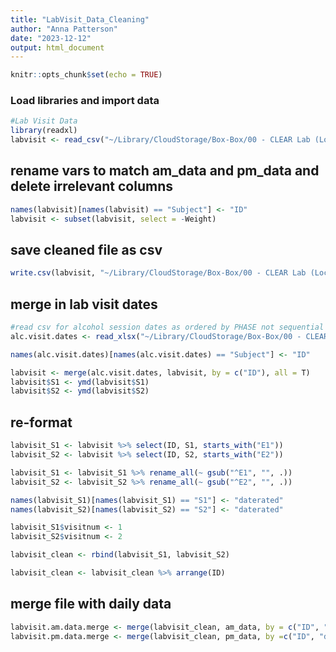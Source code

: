 ```yaml
---
title: "LabVisit_Data_Cleaning"
author: "Anna Patterson"
date: "2023-12-12"
output: html_document
---
```


```r
knitr::opts_chunk$set(echo = TRUE)
```

### Load libraries and import data
```r
#Lab Visit Data 
library(readxl)
labvisit <- read_csv("~/Library/CloudStorage/Box-Box/00 - CLEAR Lab (Locked Folders)/02 - Data Management, Analysis, and Papers/Studies_Projects/UKALC/02_datasets/UKALC_LABVISITS/01_raw_data/Mini Dataset 1.8.24.csv") 
```

## rename vars to match am_data and pm_data and delete irrelevant columns 
```r
names(labvisit)[names(labvisit) == "Subject"] <- "ID"
labvisit <- subset(labvisit, select = -Weight)
```

## save cleaned file as csv 
```r
write.csv(labvisit, "~/Library/CloudStorage/Box-Box/00 - CLEAR Lab (Locked Folders)/02 - Data Management, Analysis, and Papers/Studies_Projects/UKALC/02_datasets/UKALC_LABVISITS/03_cleaned_data/labvisit_cleaned_AP.csv", row.names=TRUE)
```

## merge in lab visit dates 
```r
#read csv for alcohol session dates as ordered by PHASE not sequential order 
alc.visit.dates <- read_xlsx("~/Library/CloudStorage/Box-Box/00 - CLEAR Lab (Locked Folders)/02 - Data Management, Analysis, and Papers/Studies_Projects/UKALC/02_datasets/UKALC_LABVISITS/01_raw_data/Alc_Visits_By_Follicular_Phase.xlsx")

names(alc.visit.dates)[names(alc.visit.dates) == "Subject"] <- "ID"

labvisit <- merge(alc.visit.dates, labvisit, by = c("ID"), all = T) 
labvisit$S1 <- ymd(labvisit$S1)
labvisit$S2 <- ymd(labvisit$S2)
```

## re-format 
```r
labvisit_S1 <- labvisit %>% select(ID, S1, starts_with("E1"))
labvisit_S2 <- labvisit %>% select(ID, S2, starts_with("E2"))

labvisit_S1 <- labvisit_S1 %>% rename_all(~ gsub("^E1", "", .))
labvisit_S2 <- labvisit_S2 %>% rename_all(~ gsub("^E2", "", .))

names(labvisit_S1)[names(labvisit_S1) == "S1"] <- "daterated"
names(labvisit_S2)[names(labvisit_S2) == "S2"] <- "daterated"

labvisit_S1$visitnum <- 1 
labvisit_S2$visitnum <- 2

labvisit_clean <- rbind(labvisit_S1, labvisit_S2)

labvisit_clean <- labvisit_clean %>% arrange(ID)
```


## merge file with daily data 
```r
labvisit.am.data.merge <- merge(labvisit_clean, am_data, by = c("ID", "daterated"), all = T)
labvisit.pm.data.merge <- merge(labvisit_clean, pm_data, by =c("ID", "daterated"), all = T)
```

